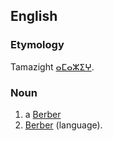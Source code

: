 ==English==

===Etymology===
Tamazight [[ⴰⵎⴰⵣⵉⵖ]].

===Noun===
{{en-noun}}

# a [[Berber]]
# [[Berber]] (language).